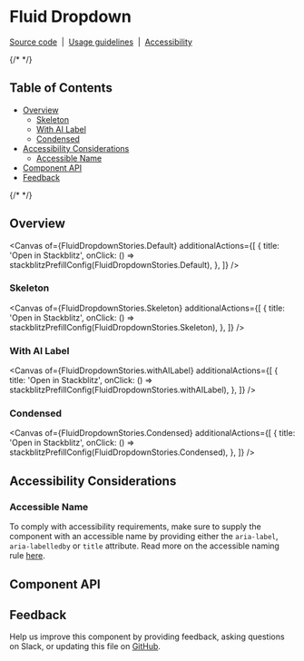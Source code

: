 
<Meta isTemplate />


# Fluid Dropdown

[Source code](https://github.com/carbon-design-system/carbon/tree/main/packages/react/src/components/FluidDropdown)
&nbsp;|&nbsp;
[Usage guidelines](https://www.carbondesignsystem.com/components/Dropdown/usage)
&nbsp;|&nbsp;
[Accessibility](https://www.carbondesignsystem.com/components/Dropdown/accessibility)


{/* <!-- START doctoc generated TOC please keep comment here to allow auto update --> <!-- DON'T EDIT THIS SECTION, INSTEAD RE-RUN doctoc TO UPDATE --> */}

## Table of Contents

- [Overview](#overview)
  - [Skeleton](#skeleton)
  - [With AI Label](#wth-ai-label)
  - [Condensed](#condensed)
- [Accessibility Considerations](#accessibility-considerations)
  - [Accessible Name](#accessible-name)
- [Component API](#component-api)
- [Feedback](#feedback)

{/* <!-- END doctoc generated TOC please keep comment here to allow auto update --> */}

## Overview

<Canvas
  of={FluidDropdownStories.Default}
  additionalActions={[
    {
      title: 'Open in Stackblitz',
      onClick: () => stackblitzPrefillConfig(FluidDropdownStories.Default),
    },
  ]}
/>

### Skeleton

<Canvas
  of={FluidDropdownStories.Skeleton}
  additionalActions={[
    {
      title: 'Open in Stackblitz',
      onClick: () => stackblitzPrefillConfig(FluidDropdownStories.Skeleton),
    },
  ]}
/>

### With AI Label

<Canvas
  of={FluidDropdownStories.withAILabel}
  additionalActions={[
    {
      title: 'Open in Stackblitz',
      onClick: () => stackblitzPrefillConfig(FluidDropdownStories.withAILabel),
    },
  ]}
/>

### Condensed

<Canvas
  of={FluidDropdownStories.Condensed}
  additionalActions={[
    {
      title: 'Open in Stackblitz',
      onClick: () => stackblitzPrefillConfig(FluidDropdownStories.Condensed),
    },
  ]}
/>

## Accessibility Considerations

### Accessible Name

To comply with accessibility requirements, make sure to supply the component
with an accessible name by providing either the `aria-label`, `aria-labelledby`
or `title` attribute. Read more on the accessible naming rule
[here](https://able.ibm.com/rules/archives/latest/doc/en-US/aria_accessiblename_exists.html).

## Component API

<ArgTypes />

## Feedback

Help us improve this component by providing feedback, asking questions on Slack,
or updating this file on
[GitHub](https://github.com/carbon-design-system/carbon/edit/main/packages/react/src/components/FluidDropdown/FluidDropdown.mdx).
